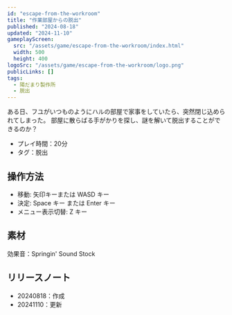 ```yaml
---
id: "escape-from-the-workroom"
title: "作業部屋からの脱出"
published: "2024-08-18"
updated: "2024-11-10"
gameplayScreen:
  src: "/assets/game/escape-from-the-workroom/index.html"
  width: 500
  height: 400
logoSrc: "/assets/game/escape-from-the-workroom/logo.png"
publicLinks: []
tags:
  - 陽だまり製作所
  - 脱出
---
```


ある日、フユがいつものようにハルの部屋で家事をしていたら、突然閉じ込められてしまった。
部屋に散らばる手がかりを探し、謎を解いて脱出することができるのか？

- プレイ時間：20分
- タグ：脱出

## 操作方法

- 移動: 矢印キーまたは WASD キー
- 決定: Space キー または Enter キー
- メニュー表示切替: Z キー

## 素材

効果音：Springin' Sound Stock

## リリースノート

- 20240818：作成
- 20241110：更新
